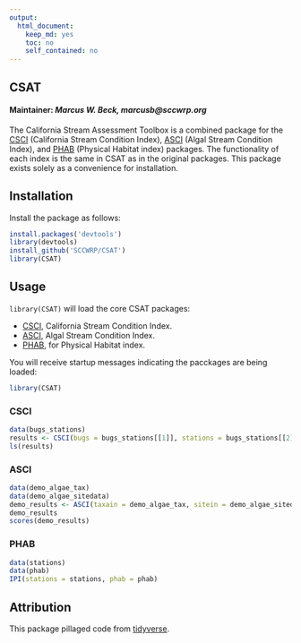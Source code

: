 ```yaml
---
output:
  html_document:
    keep_md: yes
    toc: no
    self_contained: no
---
```


## CSAT

#### Maintainer: *Marcus W. Beck, marcusb@sccwrp.org*

The California Stream Assessment Toolbox is a combined package for the [CSCI](https://github.com/SCCWRP/CSCI) (California Stream Condition Index), [ASCI](https://github.com/SCCWRP/ASCI) (Algal Stream Condition Index), and [PHAB](https://github.com/SCCWRP/PHAB) (Physical Habitat index) packages.  The functionality of each index is the same in CSAT as in the original packages.  This package exists solely as a convenience for installation. 

## Installation

Install the package as follows:

```r
install.packages('devtools')
library(devtools)
install_github('SCCWRP/CSAT')
library(CSAT)
```

## Usage

`library(CSAT)` will load the core CSAT packages:

* [CSCI](https://github.com/SCCWRP/CSCI), California Stream Condition Index. 
* [ASCI](https://github.com/SCCWRP/ASCI), Algal Stream Condition Index.
* [PHAB](https://github.com/SCCWRP/PHAB), for Physical Habitat index.

You will receive startup messages indicating the pacckages are being loaded:

```r
library(CSAT)
```

### CSCI

```r
data(bugs_stations)
results <- CSCI(bugs = bugs_stations[[1]], stations = bugs_stations[[2]])
ls(results)
```

### ASCI

```r
data(demo_algae_tax)
data(demo_algae_sitedata)
demo_results <- ASCI(taxain = demo_algae_tax, sitein = demo_algae_sitedata)
demo_results
scores(demo_results)
```

### PHAB

```r
data(stations)
data(phab)
IPI(stations = stations, phab = phab)
```

## Attribution

This package pillaged code from [tidyverse](https://github.com/tidyverse/tidyverse).


